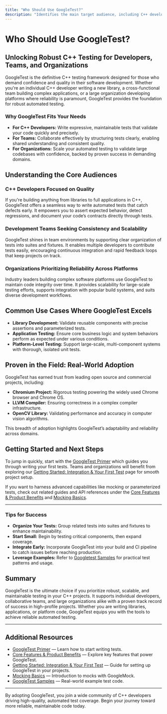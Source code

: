 ```yaml
---
title: "Who Should Use GoogleTest?"
description: "Identifies the main target audience, including C++ developers, teams, and organizations prioritizing robust automated testing. Details primary use cases, such as library, application, and platform development, and highlights domains where GoogleTest is proven (e.g., Chromium, LLVM, OpenCV)."
---
```


# Who Should Use GoogleTest?

## Unlocking Robust C++ Testing for Developers, Teams, and Organizations

GoogleTest is the definitive C++ testing framework designed for those who demand confidence and quality in their software development. Whether you're an individual C++ developer writing a new library, a cross-functional team building complex applications, or a large organization developing platforms where reliability is paramount, GoogleTest provides the foundation for robust automated testing.

### Why GoogleTest Fits Your Needs

- **For C++ Developers:** Write expressive, maintainable tests that validate your code quickly and precisely.
- **For Teams:** Collaborate effectively by structuring tests clearly, enabling shared understanding and consistent quality.
- **For Organizations:** Scale your automated testing to validate large codebases with confidence, backed by proven success in demanding domains.


## Understanding the Core Audiences

### C++ Developers Focused on Quality

If you're building anything from libraries to full applications in C++, GoogleTest offers a seamless way to write automated tests that catch defects early. It empowers you to assert expected behavior, detect regressions, and document your code’s contracts directly through tests.

### Development Teams Seeking Consistency and Scalability

GoogleTest shines in team environments by supporting clear organization of tests into suites and fixtures. It enables multiple developers to contribute tests easily, encouraging continuous integration and rapid feedback loops that keep projects on track.

### Organizations Prioritizing Reliability Across Platforms

Industry leaders building complex software platforms use GoogleTest to maintain code integrity over time. It provides scalability for large-scale testing efforts, supports integration with popular build systems, and suits diverse development workflows.


## Common Use Cases Where GoogleTest Excels

- **Library Development:** Validate reusable components with precise assertions and parameterized tests.
- **Application Testing:** Ensure core business logic and system behaviors perform as expected under various conditions.
- **Platform-Level Testing:** Support large-scale, multi-component systems with thorough, isolated unit tests.


## Proven in the Field: Real-World Adoption

GoogleTest has earned trust from leading open source and commercial projects, including:

- **Chromium Project:** Rigorous testing powering the widely used Chrome browser and Chrome OS.
- **LLVM Compiler:** Ensuring correctness in a complex compiler infrastructure.
- **OpenCV Library:** Validating performance and accuracy in computer vision algorithms.

This breadth of adoption highlights GoogleTest’s adaptability and reliability across domains.


## Getting Started and Next Steps

To jump in quickly, start with the [GoogleTest Primer](https://google.github.io/googletest/primer.html) which guides you through writing your first tests. Teams and organizations will benefit from exploring our [Getting Started: Integration & Your First Test](/overview/quick-start-integration/integration-and-first-test) page for smooth project setup.

If you want to harness advanced capabilities like mocking or parameterized tests, check out related guides and API references under the [Core Features & Product Benefits](/overview/introducing-googletest/core-features-benefits) and [Mocking Basics](https://google.github.io/googletest/gmock_for_dummies.html).


---

### Tips for Success

- **Organize Your Tests:** Group related tests into suites and fixtures to enhance maintainability.
- **Start Small:** Begin by testing critical components, then expand coverage.
- **Integrate Early:** Incorporate GoogleTest into your build and CI pipeline to catch issues before reaching production.
- **Leverage Examples:** Refer to [Googletest Samples](https://github.com/google/googletest/tree/main/googletest/samples) for practical test patterns and usage.


## Summary

GoogleTest is the ultimate choice if you prioritize robust, scalable, and maintainable testing in your C++ projects. It supports individual developers, collaborative teams, and large organizations alike with a proven track record of success in high-profile projects. Whether you are writing libraries, applications, or platform code, GoogleTest equips you with the tools to achieve reliable automated testing.

---

## Additional Resources

- [GoogleTest Primer](https://google.github.io/googletest/primer.html) — Learn how to start writing tests.
- [Core Features & Product Benefits](/overview/introducing-googletest/core-features-benefits) — Explore key features that power GoogleTest.
- [Getting Started: Integration & Your First Test](/overview/quick-start-integration/integration-and-first-test) — Guide for setting up GoogleTest in your projects.
- [Mocking Basics](https://google.github.io/googletest/gmock_for_dummies.html) — Introduction to mocks with GoogleMock.
- [GoogleTest Samples](https://github.com/google/googletest/tree/main/googletest/samples) — Real-world example test code.

---

By adopting GoogleTest, you join a wide community of C++ developers driving high-quality, automated test coverage. Begin your journey toward more reliable, maintainable code today.
